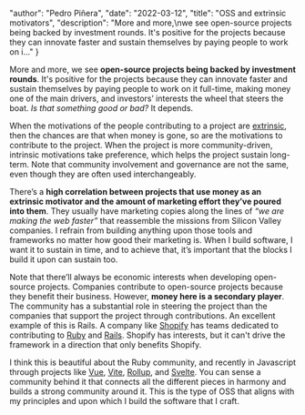 
  "author": "Pedro Piñera",
  "date": "2022-03-12",
  "title": "OSS and extrinsic motivators",
  "description": "More and more,\nwe see open-source projects being backed by investment rounds. It's positive for the projects because they can innovate faster and sustain themselves by paying people to work on i..."
}




More and more,
we see **open-source projects being backed by investment rounds**. It's positive for the projects because they can innovate faster and sustain themselves by paying people to work on it full-time, making money one of the main drivers, and investors’ interests the wheel that steers the boat.
_Is that something good or bad?_ It depends.

When the motivations of the people contributing to a project are [extrinsic](https://en.wikipedia.org/wiki/Motivation#Incentive_theories:_intrinsic_and_extrinsic_motivation), then the chances are that when money is gone, so are the motivations to contribute to the project. When the project is more community-driven, intrinsic motivations take preference, which helps the project sustain long-term. Note that community involvement and governance are not the same, even though they are often used interchangeably.

There’s a **high correlation between projects that use money as an extrinsic motivator and the amount of marketing effort they’ve poured into them**. They usually have marketing copies along the lines of _“we are making the web faster”_ that reassemble the missions from Silicon Valley companies. I refrain from building anything upon those tools and frameworks no matter how good their marketing is. When I build software, I want it to sustain in time, and to achieve that, it’s important that the blocks I build it upon can sustain too.

Note that there’ll always be economic interests when developing open-source projects. Companies contribute to open-source projects because they benefit their business. However, **money here is a secondary player**. The community has a substantial role in steering the project than the companies that support the project through contributions.
An excellent example of this is Rails.
A company like [Shopify](https://shopify.com) has teams dedicated to contributing to [Ruby](https://www.ruby-lang.org/en/) and [Rails](https://rubyonrails.org/).
Shopify has interests, but it can't drive the framework in a direction that only benefits Shopify.

I think this is beautiful about the Ruby community,
and recently in Javascript through projects like [Vue](https://vuejs.org/), [Vite](https://vitejs.dev/), [Rollup](https://rollupjs.org/), and [Svelte](https://svelte.dev/).
You can sense a community behind it that connects all the different pieces in harmony and builds a strong community around it.
This is the type of OSS that aligns with my principles and upon which I build the software that I craft.

    